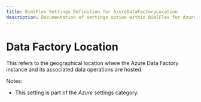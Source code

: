 ```yaml
---
title: BimlFlex Settings Definition for AzureDataFactoryLocation
description: Documentation of settings option within BimlFlex for AzureDataFactoryLocation
---
```

<head>
  <meta name="varigenceProduct" content="BimlFlex"></meta>
  <meta name="varigenceArticleType" content="Reference"></meta>
</head>

# Data Factory Location

This refers to the geographical location where the Azure Data Factory instance and its associated data operations are hosted.

Notes:

* This setting is part of the *Azure* settings category.

